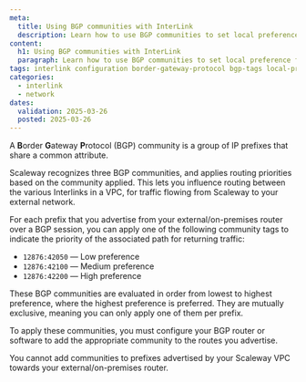 ```yaml
---
meta:
  title: Using BGP communities with InterLink
  description: Learn how to use BGP communities to set local preference for incoming traffic via Scaleway InterLink.
content:
  h1: Using BGP communities with InterLink
  paragraph: Learn how to use BGP communities to set local preference for incoming traffic via Scaleway InterLink.
tags: interlink configuration border-gateway-protocol bgp-tags local-preference local-pref
categories: 
  - interlink
  - network
dates:
  validation: 2025-03-26
  posted: 2025-03-26
---
```


A **B**order **G**ateway **P**rotocol (BGP) community is a group of IP prefixes that share a common attribute.

Scaleway recognizes three BGP communities, and applies routing priorities based on the community applied. This lets you influence routing between the various Interlinks in a VPC, for traffic flowing from Scaleway to your external network.

For each prefix that you advertise from your external/on-premises router over a BGP session, you can apply one of the following community tags to indicate the priority of the associated path for returning traffic:

- `12876:42050` — Low preference
- `12876:42100` — Medium preference
- `12876:42200` — High preference

These BGP communities are evaluated in order from lowest to highest preference, where the highest preference is preferred. They are mutually exclusive, meaning you can only apply one of them per prefix.

To apply these communities, you must configure your BGP router or software to add the appropriate community to the routes you advertise.

You cannot add communities to prefixes advertised by your Scaleway VPC towards your external/on-premises router.